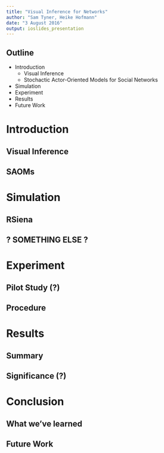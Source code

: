 ```yaml
---
title: "Visual Inference for Networks"
author: "Sam Tyner, Heike Hofmann"
date: "3 August 2016"
output: ioslides_presentation
---
```


## Outline

- Introduction
  * Visual Inference
  * Stochactic Actor-Oriented Models for Social Networks
- Simulation
- Experiment
- Results
- Future Work

# Introduction

## Visual Inference 

## SAOMs

# Simulation

## RSiena

## ? SOMETHING ELSE ?

# Experiment

## Pilot Study (?)

## Procedure

# Results 

## Summary

## Significance (?)

# Conclusion

## What we've learned

## Future Work
